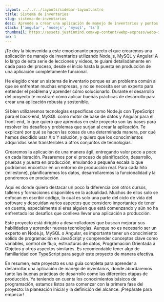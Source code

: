 ```yaml
---
layout: ../../../layouts/sidebar-layout.astro
title: Sistema de inventarios
slug: sistema-de-inventarios
desc: Aprende a crear una aplicación de manejo de inventarios y puntos de ventas con Node.js, Typescript, MySQL y Angular! te guiaré paso a paso a través del proceso de crear una aplicación completa desde cero hasta producción.
stack: ['angular', 'nodejs', 'mysql', 'ts']
thumbnail: https://assets.justinmind.com/wp-content/webp-express/webp-images/uploads/2020/02/youtube-channel-status-dashboard-justinmind.png.webp
id: 1
---
```



<ImagePreview src={frontmatter.thumbnail} />


¡Te doy la bienvenida a este emocionante proyecto el que crearemos una aplicación de manejo de inventarios utilizando Node.js, MySQL y Angular! A lo largo de esta serie de lecciones y videos, te guiaré detalladamente en cada paso del proceso, desde el inicio hasta la puesta en producción de una aplicación completamente funcional.

He elegido crear un sistema de inventario porque es un problema común al que se enfrentan muchas empresas, y no se necesita ser un experto para entender el problema y aprender cómo solucionarlo. Durante el desarrollo del proyecto te mostraré cómo aplicar buenas prácticas de desarrollo para crear una aplicación robusta y sostenible. 

Si bien utilizaremos tecnologías específicas como Node.js con TypeScript para el back-end, MySQL como motor de base de datos y Angular para el front-end, lo que quiero que aprendas en este proyecto son las bases para resolver los desafíos y problemas que surjan al crear la aplicación. Te explicaré por qué se hacen las cosas de una determinada manera, por qué hemos decidido usar X o Y solución, y quiero que los conocimientos adquiridos sean transferibles a otros conjuntos de tecnologías.

Crearemos la aplicación de una manera ágil, entregando valor poco a poco en cada iteración. Pasaremos por el proceso de planificación, desarrollo, pruebas y puesta en producción, emulando a pequeña escala lo que podríamos encontrar en un entorno de producción real. Para cada hito (milestone), planificaremos los datos, desarrollaremos la funcionalidad y la pondremos en producción.


Aquí es donde quiero destacar un poco la diferencia con otros cursos, talleres y formaciones disponibles en la actualidad. Muchos de ellos solo se enfocan en escribir código, lo cual es solo una parte del ciclo de vida del software y descuidan varios aspectos que considero importantes de tener en cuenta, especialmente si eres alguien que está comenzando y aún no ha enfrentado los desafíos que conlleva llevar una aplicación a producción.

Este proyecto está dirigido a desarrolladores que buscan mejorar sus habilidades y aprender nuevas tecnologías. Aunque no es necesario ser un experto en Node.js, MySQL o Angular, es importante tener un conocimiento sólido de programación en JavaScript y comprender conceptos clave como variables, control de flujo, estructuras de datos, Programación Orientada a Objetos y otros aspectos similares. Es recomendable tener algo de familiaridad con TypeScript para seguir este proyecto de manera efectiva.

En resumen, este proyecto es una guía completa para aprender a desarrollar una aplicación de manejo de inventarios, donde abordaremos tanto las buenas prácticas de desarrollo como las diferentes etapas de producción. Ya teniendo en cuenta los conocimientos básicos de programación, estamos listos para comenzar con la primera fase del proyecto: la planeación inicial y la definición del alcance. ¡Prepárate para empezar!



